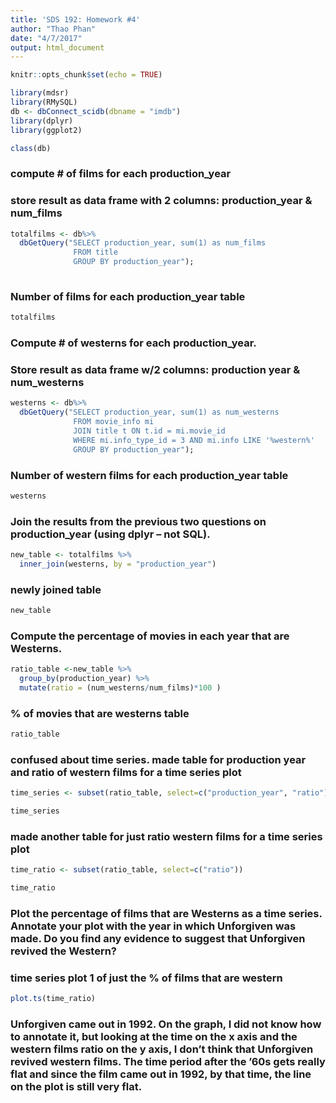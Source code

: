 ```yaml
---
title: 'SDS 192: Homework #4'
author: "Thao Phan"
date: "4/7/2017"
output: html_document
---
```


```r
knitr::opts_chunk$set(echo = TRUE)
```


```r
library(mdsr)
library(RMySQL)
db <- dbConnect_scidb(dbname = "imdb")
library(dplyr)
library(ggplot2)
```

```r
class(db)
```

### compute # of films for each production_year
### store result as data frame with 2 columns: production_year & num_films
```r
totalfilms <- db%>%
  dbGetQuery("SELECT production_year, sum(1) as num_films
              FROM title
              GROUP BY production_year");
  
```

### Number of films for each production_year table
```r
totalfilms
```

### Compute # of westerns for each production_year. 
### Store result as data frame w/2 columns: production year & num_westerns
```r
westerns <- db%>%
  dbGetQuery("SELECT production_year, sum(1) as num_westerns
              FROM movie_info mi
              JOIN title t ON t.id = mi.movie_id
              WHERE mi.info_type_id = 3 AND mi.info LIKE '%western%'
              GROUP BY production_year");
```

### Number of western films for each production_year table
```r
westerns
```

### Join the results from the previous two questions on production_year (using dplyr – not SQL). 
```r
new_table <- totalfilms %>%
  inner_join(westerns, by = "production_year")
```

### newly joined table
```r
new_table
```

### Compute the percentage of movies in each year that are Westerns.
```r
ratio_table <-new_table %>%
  group_by(production_year) %>%
  mutate(ratio = (num_westerns/num_films)*100 )
```

### % of movies that are westerns table
```r
ratio_table
```

### confused about time series. made table for production year and ratio of western films for a time series plot 
```r
time_series <- subset(ratio_table, select=c("production_year", "ratio"))
```

```r
time_series
```

### made another table for just ratio western films for a time series plot
```r
time_ratio <- subset(ratio_table, select=c("ratio"))
```

```r
time_ratio
```

### Plot the percentage of films that are Westerns as a time series. Annotate your plot with the year in which Unforgiven was made. Do you find any evidence to suggest that Unforgiven revived the Western?

### time series plot 1 of just the % of films that are western
```r
plot.ts(time_ratio)
```

### Unforgiven came out in 1992. On the graph, I did not know how to annotate it, but looking at the time on the x axis and the western films ratio on the y axis, I don't think that Unforgiven revived western films. The time period after the '60s gets really flat and since the film came out in 1992, by that time, the line on the plot is still very flat. 






